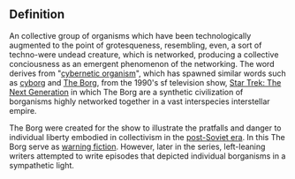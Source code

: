 ==Definition==

An collective group of organisms which have been technologically augmented to the point of grotesqueness, resembling, even, a sort of techno-were undead creature, which is networked, producing a collective conciousness as an emergent phenomenon of the networking. The word derives from "[[cybernetic organism]]", which has spawned similar words such as [[cyborg]] and [[The Borg]], from the 1990's sf television show, [[Star Trek: The Next Generation]] in which The Borg are a synthetic civilization of borganisms highly networked together in a vast interspecies interstellar empire.

The Borg were created for the show to illustrate the pratfalls and danger to individual liberty embodied in collectivism in the [[post-Soviet era]]. In this The Borg serve as [[warning fiction]]. However, later in the series, left-leaning writers attempted to write episodes that depicted individual borganisms in a sympathetic light.